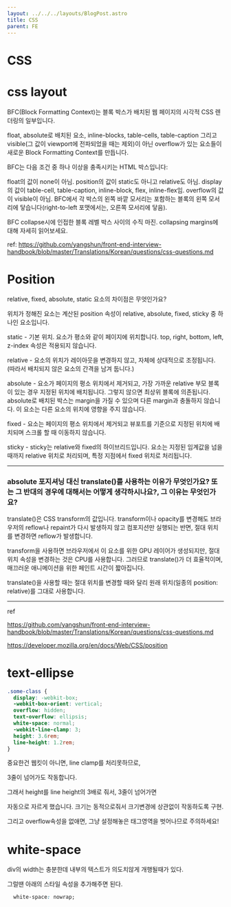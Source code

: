 ```yaml
---
layout: ../../../layouts/BlogPost.astro
title: CSS
parent: FE
---
```


# CSS

# css layout

BFC(Block Formatting Context)는 블록 박스가 배치된 웹 페이지의 시각적 CSS 렌더링의 일부입니다. 

float, absolute로 배치된 요소, inline-blocks, table-cells, table-caption 그리고 visible(그 값이 viewport에 전파되었을 때는 제외)이 아닌 overflow가 있는 요소들이 새로운 Block Formatting Context를 만듭니다.

BFC는 다음 조건 중 하나 이상을 충족시키는 HTML 박스입니다:

float의 값이 none이 아님.
position의 값이 static도 아니고 relative도 아님.
display의 값이 table-cell, table-caption, inline-block, flex, inline-flex임.
overflow의 값이 visible이 아님.
BFC에서 각 박스의 왼쪽 바깥 모서리는 포함하는 블록의 왼쪽 모서리에 닿습니다(right-to-left 포맷에서는, 오른쪽 모서리에 닿음).

BFC collapse시에 인접한 블록 레벨 박스 사이의 수직 마진. collapsing margins에 대해 자세히 읽어보세요.


ref: https://github.com/yangshun/front-end-interview-handbook/blob/master/Translations/Korean/questions/css-questions.md


# Position

relative, fixed, absolute, static 요소의 차이점은 무엇인가요?

위치가 정해진 요소는 계산된 position 속성이 relative, absolute, fixed, sticky 중 하나인 요소입니다.

static - 기본 위치. 요소가 평소와 같이 페이지에 위치합니다. top, right, bottom, left, z-index 속성은 적용되지 않습니다.

relative - 요소의 위치가 레이아웃을 변경하지 않고, 자체에 상대적으로 조정됩니다. (따라서 배치되지 않은 요소의 간격을 남겨 둡니다.)

absolute - 요소가 페이지의 평소 위치에서 제거되고, 가장 가까운 relative 부모 블록이 있는 경우 지정된 위치에 배치됩니다. 그렇지 않으면 최상위 블록에 의존됩니다. absolute로 배치된 박스는 margin을 가질 수 있으며 다른 margin과 충돌하지 않습니다. 이 요소는 다른 요소의 위치에 영향을 주지 않습니다.

fixed - 요소는 페이지의 평소 위치에서 제거되고 뷰포트를 기준으로 지정된 위치에 배치되며 스크롤 할 때 이동하지 않습니다.

sticky - sticky는 relative와 fixed의 하이브리드입니다. 요소는 지정된 임계값을 넘을 때까지 relative 위치로 처리되며, 특정 지점에서 fixed 위치로 처리됩니다.

-------

### absolute 포지셔닝 대신 translate()를 사용하는 이유가 무엇인가요? 또는 그 반대의 경우에 대해서는 어떻게 생각하시나요?, 그 이유는 무엇인가요?

translate()은 CSS transform의 값입니다. transform이나 opacity를 변경해도 브라우저의 reflow나 repaint가 다시 발생하지 않고 컴포지션만 실행되는 반면, 절대 위치를 변경하면 reflow가 발생합니다. 

transform을 사용하면 브라우저에서 이 요소를 위한 GPU 레이어가 생성되지만, 절대 위치 속성을 변경하는 것은 CPU를 사용합니다. 그러므로 translate()가 더 효율적이며, 매끄러운 애니메이션을 위한 페인트 시간이 짧아집니다.

translate()을 사용할 때는 절대 위치를 변경할 때와 달리 원래 위치(일종의 position: relative)를 그대로 사용합니다.

-----------
ref

https://github.com/yangshun/front-end-interview-handbook/blob/master/Translations/Korean/questions/css-questions.md

https://developer.mozilla.org/en/docs/Web/CSS/position

# text-ellipse

```css
.some-class {
  display: -webkit-box;
  -webkit-box-orient: vertical;
  overflow: hidden;
  text-overflow: ellipsis;
  white-space: normal;
  -webkit-line-clamp: 3;
  height: 3.6rem;
  line-height: 1.2rem;
}
```

중요한건 웹킷이 아니면, line clamp를 처리못하므로,

3줄이 넘어가도 작동합니다.

그래서 height를 line height의 3배로 줘서, 3줄이 넘어가면

자동으로 자르게 했습니다. 크기는 동적으로줘서 크기변경에 상관없이 작동하도록 구현.

그리고 overflow속성을 없애면, 그냥 설정해놓은 태그영역을 벗어나므로 주의하세요!


# white-space

div의 width는 충분한데 내부의 텍스트가 의도치않게 개행될때가 있다.

그럴땐 아래의 스타일 속성을 추가해주면 된다.

```css
  white-space: nowrap;
```
